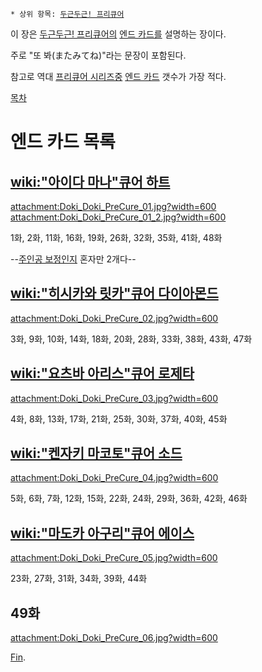  * 상위 항목: [[두근두근! 프리큐어]]

이 장은 [[두근두근! 프리큐어]]의 [[엔드 카드]]를 설명하는 장이다.

주로 "또 봐(またみてね)"라는 문장이 포함된다.

참고로 역대 [[프리큐어 시리즈]]중 [[엔드 카드]] 갯수가 가장 적다.

[[목차]]

= 엔드 카드 목록 =
== [[wiki:"아이다 마나"큐어 하트]] ==
attachment:Doki_Doki_PreCure_01.jpg?width=600
attachment:Doki_Doki_PreCure_01_2.jpg?width=600 

1화, 2화, 11화, 16화, 19화, 26화, 32화, 35화, 41화, 48화

--[[주인공 보정]]인지 혼자만 2개다--

== [[wiki:"히시카와 릿카"큐어 다이아몬드]] ==
attachment:Doki_Doki_PreCure_02.jpg?width=600

3화, 9화, 10화, 14화, 18화, 20화, 28화, 33화, 38화, 43화, 47화

== [[wiki:"요츠바 아리스"큐어 로제타]] ==
attachment:Doki_Doki_PreCure_03.jpg?width=600

4화, 8화, 13화, 17화, 21화, 25화, 30화, 37화, 40화, 45화

== [[wiki:"켄자키 마코토"큐어 소드]] ==
attachment:Doki_Doki_PreCure_04.jpg?width=600

5화, 6화, 7화, 12화, 15화, 22화, 24화, 29화, 36화, 42화, 46화

== [[wiki:"마도카 아구리"큐어 에이스]] ==
attachment:Doki_Doki_PreCure_05.jpg?width=600

23화, 27화, 31화, 34화, 39화, 44화

== 49화 ==
attachment:Doki_Doki_PreCure_06.jpg?width=600

[[Fin]].
